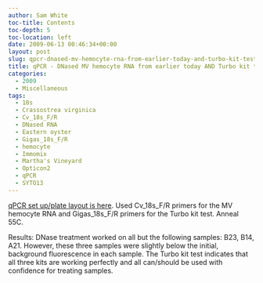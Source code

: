 ```yaml
---
author: Sam White
toc-title: Contents
toc-depth: 5
toc-location: left
date: 2009-06-13 00:46:34+00:00
layout: post
slug: qpcr-dnased-mv-hemocyte-rna-from-earlier-today-and-turbo-kit-test
title: qPCR - DNased MV hemocyte RNA from earlier today AND Turbo kit test
categories:
  - 2009
  - Miscellaneous
tags:
  - 18s
  - Crassostrea virginica
  - Cv_18s_F/R
  - DNased RNA
  - Eastern oyster
  - Gigas_18s_F/R
  - hemocyte
  - Immomix
  - Martha's Vineyard
  - Opticon2
  - qPCR
  - SYTO13
---
```


[qPCR set up/plate layout is here](https://eagle.fish.washington.edu/Arabidopsis/Notebook%20Workup%20Files/20090612-01.jpg). Used Cv_18s_F/R primers for the MV hemocyte RNA and Gigas_18s_F/R primers for the Turbo kit test. Anneal 55C.

Results: DNase treatment worked on all but the following samples: B23, B14, A21. However, these three samples were slightly below the initial, background fluorescence in each sample. The Turbo kit test indicates that all three kits are working perfectly and all can/should be used with confidence for treating samples.
